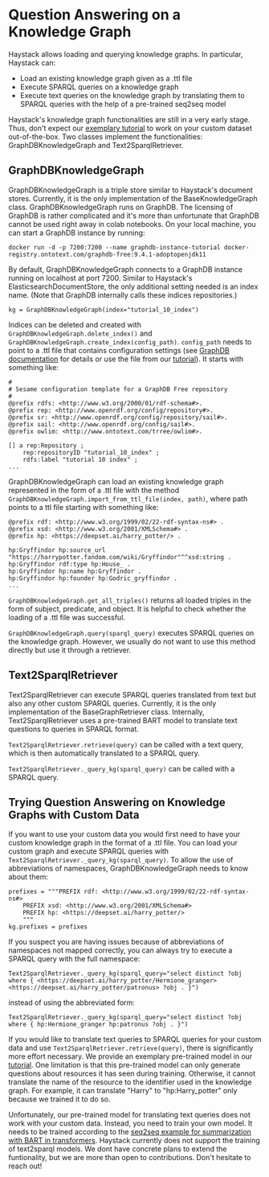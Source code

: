 # Question Answering on a Knowledge Graph

Haystack allows loading and querying knowledge graphs. In particular, Haystack can:

- Load an existing knowledge graph given as a .ttl file
- Execute SPARQL queries on a knowledge graph
- Execute text queries on the knowledge graph by translating them to SPARQL queries with the help of a pre-trained seq2seq model

Haystack's knowledge graph functionalities are still in a very early stage. Thus, don't expect our [exemplary tutorial](/tutorials/v1.4.0/knowledge-graph) to work on your custom dataset out-of-the-box.
Two classes implement the functionalities: GraphDBKnowledgeGraph and Text2SparqlRetriever.

<div style={{ marginBottom: "3rem" }} />

## GraphDBKnowledgeGraph

GraphDBKnowledgeGraph is a triple store similar to Haystack's document stores. Currently, it is the only implementation of the BaseKnowledgeGraph class.
GraphDBKnowledgeGraph runs on GraphDB. The licensing of GraphDB is rather complicated and it's more than unfortunate that GraphDB cannot be used right away in colab notebooks.
On your local machine, you can start a GraphDB instance by running:

`docker run -d -p 7200:7200 --name graphdb-instance-tutorial docker-registry.ontotext.com/graphdb-free:9.4.1-adoptopenjdk11`

By default, GraphDBKnowledgeGraph connects to a GraphDB instance running on localhost at port 7200.
Similar to Haystack's ElasticsearchDocumentStore, the only additional setting needed is an index name.
(Note that GraphDB internally calls these indices repositories.)

`kg = GraphDBKnowledgeGraph(index="tutorial_10_index")`

Indices can be deleted and created with `GraphDBKnowledgeGraph.delete_index()` and `GraphDBKnowledgeGraph.create_index(config_path)`.
`config_path` needs to point to a .ttl file that contains configuration settings (see [GraphDB documentation](https://graphdb.ontotext.com/documentation/free/configuring-a-repository.html#configure-a-repository-programmatically) for details or use the file from our [tutorial](/tutorials/v1.4.0/knowledge-graph)). It starts with something like:

```
#
# Sesame configuration template for a GraphDB Free repository
#
@prefix rdfs: <http://www.w3.org/2000/01/rdf-schema#>.
@prefix rep: <http://www.openrdf.org/config/repository#>.
@prefix sr: <http://www.openrdf.org/config/repository/sail#>.
@prefix sail: <http://www.openrdf.org/config/sail#>.
@prefix owlim: <http://www.ontotext.com/trree/owlim#>.

[] a rep:Repository ;
    rep:repositoryID "tutorial_10_index" ;
    rdfs:label "tutorial 10 index" ;
...
```

GraphDBKnowledgeGraph can load an existing knowledge graph represented in the form of a .ttl file with the method `GraphDBKnowledgeGraph.import_from_ttl_file(index, path)`, where path points to a ttl file starting with something like:

```
@prefix rdf: <http://www.w3.org/1999/02/22-rdf-syntax-ns#> .
@prefix xsd: <http://www.w3.org/2001/XMLSchema#> .
@prefix hp: <https://deepset.ai/harry_potter/> .

hp:Gryffindor hp:source_url "https://harrypotter.fandom.com/wiki/Gryffindor"^^xsd:string .
hp:Gryffindor rdf:type hp:House_ .
hp:Gryffindor hp:name hp:Gryffindor .
hp:Gryffindor hp:founder hp:Godric_gryffindor .
...
```

`GraphDBKnowledgeGraph.get_all_triples()` returns all loaded triples in the form of subject, predicate, and object. It is helpful to check whether the loading of a .ttl file was successful.

`GraphDBKnowledgeGraph.query(sparql_query)` executes SPARQL queries on the knowledge graph. However, we usually do not want to use this method directly but use it through a retriever.

<div style={{ marginBottom: "3rem" }} />

## Text2SparqlRetriever

Text2SparqlRetriever can execute SPARQL queries translated from text but also any other custom SPARQL queries. Currently, it is the only implementation of the BaseGraphRetriever class.
Internally, Text2SparqlRetriever uses a pre-trained BART model to translate text questions to queries in SPARQL format.

`Text2SparqlRetriever.retrieve(query)` can be called with a text query, which is then automatically translated to a SPARQL query.

`Text2SparqlRetriever._query_kg(sparql_query)` can be called with a SPARQL query.

<div style={{ marginBottom: "3rem" }} />

## Trying Question Answering on Knowledge Graphs with Custom Data

If you want to use your custom data you would first need to have your custom knowledge graph in the format of a .ttl file.
You can load your custom graph and execute SPARQL queries with `Text2SparqlRetriever._query_kg(sparql_query)`. To allow the use of abbreviations of namespaces, GraphDBKnowledgeGraph needs to know about them:

```
prefixes = """PREFIX rdf: <http://www.w3.org/1999/02/22-rdf-syntax-ns#>
    PREFIX xsd: <http://www.w3.org/2001/XMLSchema#>
    PREFIX hp: <https://deepset.ai/harry_potter/>
    """
kg.prefixes = prefixes
```

If you suspect you are having issues because of abbreviations of namespaces not mapped correctly, you can always try to execute a SPARQL query with the full namespace:

`Text2SparqlRetriever._query_kg(sparql_query="select distinct ?obj where { <https://deepset.ai/harry_potter/Hermione_granger> <https://deepset.ai/harry_potter/patronus> ?obj . }")`

instead of using the abbreviated form:

`Text2SparqlRetriever._query_kg(sparql_query="select distinct ?obj where { hp:Hermione_granger hp:patronus ?obj . }")`

If you would like to translate text queries to SPARQL queries for your custom data and use `Text2SparqlRetriever.retrieve(query)`, there is significantly more effort necessary.
We provide an exemplary pre-trained model in our [tutorial](/tutorials/v1.4.0/knowledge-graph).
One limitation is that this pre-trained model can only generate questions about resources it has seen during training.
Otherwise, it cannot translate the name of the resource to the identifier used in the knowledge graph.
For example, it can translate "Harry" to "hp:Harry_potter" only because we trained it to do so.

Unfortunately, our pre-trained model for translating text queries does not work with your custom data.
Instead, you need to train your own model. It needs to be trained according to the [seq2seq example for summarization with BART in transformers](https://github.com/huggingface/transformers/tree/master/examples/legacy/seq2seq).
Haystack currently does not support the training of text2sparql models. We dont have concrete plans to extend the funtionality, but we are more than open to contributions. Don't hesitate to reach out!
